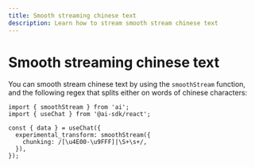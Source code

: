 ```yaml
---
title: Smooth streaming chinese text
description: Learn how to stream smooth stream chinese text
---
```


# Smooth streaming chinese text

You can smooth stream chinese text by using the `smoothStream` function, and the following regex that splits either on words of chinese characters:

```tsx filename="page.tsx"
import { smoothStream } from 'ai';
import { useChat } from '@ai-sdk/react';

const { data } = useChat({
  experimental_transform: smoothStream({
    chunking: /[\u4E00-\u9FFF]|\S+\s+/,
  }),
});
```
